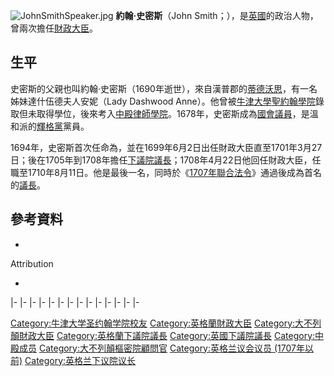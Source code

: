 [[File:JohnSmithSpeaker.jpg|thumb]]
'''約翰·史密斯'''（John Smith；{{bd|1655年|（或1656年）|1723年}}），是[[英國|英國]]的政治人物，曾兩次擔任[[財政大臣_(英國)|財政大臣]]。

==生平==
史密斯的父親也叫約翰·史密斯（1690年逝世），來自漢普郡的[[蒂德沃思|蒂德沃思]]，有一名姊妹達什伍德夫人安妮（Lady Dashwood Anne）。他曾被[[牛津大學|牛津大學]][[牛津大學聖約翰學院|聖約翰學院]]錄取但未取得學位，後來考入[[中殿律師學院|中殿律師學院]]。1678年，史密斯成為[[國會議員|國會議員]]，是溫和派的[[輝格黨|輝格黨]]黨員。

1694年，史密斯首次任命為{{le|財政部委員|Lord of the Treasury}}，並在1699年6月2日出任財政大臣直至1701年3月27日；後在1705年到1708年擔任[[下議院議長_(英國)|下議院議長]]；1708年4月22日他回任財政大臣，任職至1710年8月11日。他是{{le|英格蘭下議院|House of Commons of England}}最後一名{{le|英格蘭下議院議長列表|List of Speakers of the House of Commons of England|議長}}，同時於《[[1707年聯合法令|1707年聯合法令]]》通過後成為首名{{le|大不列顛下議院|House of Commons of Great Britain}}的[[英國下議院議長列表|議長]]。

==參考資料==
{{reflist}}
* {{cite web|url= http://www.historyofparliamentonline.org/volume/1715-1754/member/smith-john-1655-1723|title= SMITH, John (?1655-1723), of South Tidworth, Hants.|publisher= History of Parliament Online|accessdate= 17 May 2013|archive-date= 2016-03-24|archive-url= https://web.archive.org/web/20160324154410/http://www.historyofparliamentonline.org/volume/1715-1754/member/smith-john-1655-1723|dead-url= no}}

;Attribution
* {{DNB|wstitle=Smith, John (1655-1723)|volume=53|first=William Prideaux|last=Courtney|ref=none}}

{{S-start}}
{{S-off}}

|-
{{s-bef|before=[[第一代哈利法克斯伯爵查爾斯·孟塔古|查爾斯·孟塔古]]}}
{{s-ttl|title=[[英國財政大臣|英格蘭財政大臣]]|years=1699年－1701年}}
{{s-aft|after={{le|第一代卡爾頓男爵亨利·波義耳|Henry Boyle, 1st Baron Carleton|亨利·波義耳閣下}}}}
|-
{{s-bef|before={{le|第一代牛津和莫蒂默伯爵羅伯特·哈雷|Robert Harley, 1st Earl of Oxford and Earl Mortimer|羅伯特·哈雷}}}}
{{s-ttl|title=[[下議院議長_(英國)|英格蘭下議院議長]]|years=1705年－1706年}}
{{s-none|無}}
|-
{{s-new|大不列顛下議院成立}}
{{s-ttl|title=[[下議院議長_(英國)|大不列顛下議院議長]]|years=1707年－1708年}}
{{s-aft|after={{le|第一代昂斯洛男爵理查德·昂斯洛|Richard Onslow, 1st Baron Onslow|理查德·昂斯洛}}}}
|-
{{s-bef|before=亨利·波義耳閣下}}
{{s-ttl|title=[[英國財政大臣|大不列顛財政大臣]]|years=1708年－1710年}}
{{s-aft|after=羅伯特·哈雷}}
|-
{{s-bef|before={{le|詹姆斯·弗農|James Vernon}}}}
{{s-ttl|rows=2|title={{le|財政大臣收據出納|Teller of the Receipt of the Exchequer|財政大臣出納}}|years=1710年－1712年<br>1714年－1719年}}
{{s-aft|after={{le|第一代曼塞爾男爵托馬斯·曼塞爾|Thomas Mansel, 1st Baron Mansel|曼塞爾勳爵}}}}
|-
{{s-bef|before=曼塞爾勳爵}}
{{s-aft|after={{le|喬治·泰比 (政治人物)|George Treby (politician)|喬治·泰比}}}}
|-
{{S-par|en}}
|-
{{s-bef|before={{le|威廉·阿什伯納姆 (保皇黨人)|William Ashburnham (Royalist)|威廉·阿什伯納姆}}<br>{{le|第一代達特茅斯男爵喬治·萊格|George Legge, 1st Baron Dartmouth|喬治·萊格}}}}
{{s-ttl|title=英格蘭下議院{{le|拉德格舍爾 (英國國會選區)|Ludgershall (UK Parliament constituency)|拉德格舍爾議員}}|years=1679年|alongside={{le|托馬斯·尼爾|Thomas Neale}}}}
{{s-aft|after=托馬斯·尼爾<br>{{le|第三代從男爵約翰·加勒德爵士|Sir John Garrard, 3rd Baronet|約翰·加勒德}}}}
|-
{{s-bef|before={{le|亨利·克拉克|Henry Clerke}}<br>托馬斯·尼爾}}
{{s-ttl|title=英格蘭下議院拉德格舍爾議員|years=1689年－1690年|alongside=[[俄申胡德的約翰·迪恩|約翰·迪恩]]}}
{{s-aft|after=約翰·迪恩<br>托馬斯·尼爾}}
|-
{{s-bef|before=[[弗朗西斯·德雷克_(1647－1717)|弗朗西斯·德雷克爵士]]<br>{{le|約翰·斯溫芬|John Swinfen}}}}
{{s-ttl|title=英格蘭下議院{{le|貝雷阿爾斯通 (英國國會選區)|Bere Alston (UK Parliament constituency)|貝雷阿爾斯通議員}}|years=1691年－1695年|alongside=約翰·斯溫芬（1691年－1694年）<br>{{le|第四代從男爵亨利·霍巴特爵士|Sir Henry Hobart, 4th Baronet|亨利·霍巴特爵士}}（1694年－1695年）}}
{{s-aft|after={{le|第一代從男爵約翰·艾維爾爵士|Sir John Elwill, 1st Baronet|約翰·艾維爾爵士}}<br>亨利·霍巴特爵士}}
|-
{{s-bef|before=[[弗朗西斯·坡勒特|弗朗西斯·坡勒特]]<br>[[約翰·保倫|約翰·保倫]]}}
{{s-ttl|title=英格蘭下議院{{le|安多弗 (英國國會選區)|Andover (UK Parliament constituency)|安多弗議員}}|years=1695年－1707年|alongside=[[第三代從男爵羅伯特·史密斯爵士|羅伯特·史密斯爵士]]（1695年－1698年）<br>{{le|安東尼·亨利 (1667－1711)|Anthony Henley (1667–1711)|安東尼·亨利}}（1698年－1701年）<br>[[弗朗西斯·謝菲爾德|弗朗西斯·謝菲爾德]]（1701年－1707年）}}
{{s-none|無}}
|-
{{S-par|gb}}
|-
{{s-new|大不列顛下議院成立}}
{{s-ttl|title=大不列顛下議院安多弗議員|years=1707年－1713年|alongside=弗朗西斯·謝菲爾德（1707年－1708年）<br>{{le|威廉·格杜特|William Guidott}}（1708年－1713年）}}
{{s-aft|after=威廉·格杜特<br>{{le|安布羅斯·克勞利|Ambrose Crowley|安布羅斯·克勞利爵士}}}}
|-
{{s-bef|before={{le|查爾斯·赫奇斯|Charles Hedges|查爾斯·赫奇斯爵士}} <br>[[愛德華·詹寧斯_(國會議員)|愛德華·詹寧斯]]}}
{{s-ttl|title=大不列顛下議院{{le|東盧港 (英國國會選區)|East Looe (UK Parliament constituency)|東盧港議員}}|years=1715年－1724年|alongside=[[詹姆斯·貝特曼_(1660－1718)|詹姆斯·貝特曼爵士]]（1715年－1718年）<br>{{le|第一代沃波爾男爵霍雷肖·沃波爾|Horatio Walpole, 1st Baron Walpole|霍雷肖·沃波爾}}（1718年－1722年）<br>{{le|威廉·朗茲 (1652－1724)|William Lowndes (1652–1724)|威廉·朗茲}}（1722年－1724年）}}
{{s-aft|after={{le|第三代喬蒙德利伯爵喬治·喬蒙德利|George Cholmondeley, 3rd Earl of Cholmondeley|馬爾帕斯子爵}}<br>威廉·朗茲}}
{{S-end}}

{{DEFAULTSORT:Smith, John}}

[[Category:牛津大学圣约翰学院校友|Category:牛津大学圣约翰学院校友]]
[[Category:英格蘭財政大臣|Category:英格蘭財政大臣]]
[[Category:大不列顛財政大臣|Category:大不列顛財政大臣]]
[[Category:英格蘭下議院議長|Category:英格蘭下議院議長]]
[[Category:英國下議院議長|Category:英國下議院議長]]
[[Category:中殿成员|Category:中殿成员]]
[[Category:大不列顛樞密院顧問官|Category:大不列顛樞密院顧問官]]
[[Category:英格兰议会议员_(1707年以前)|Category:英格兰议会议员 (1707年以前)]]
[[Category:英格兰下议院议长|Category:英格兰下议院议长]]